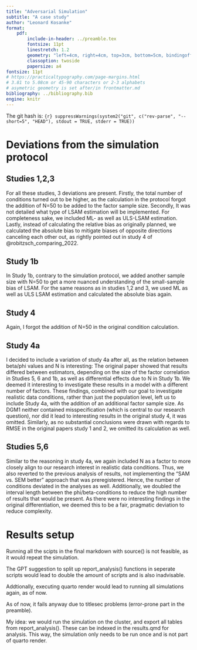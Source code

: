 ```yaml
---
title: "Adversarial Simulation"
subtitle: "A case study"
author: "Leonard Kosanke"
format:
    pdf:
        include-in-header: ../preamble.tex
        fontsize: 11pt
        linestretch: 1.2
        geometry: "left=4cm, right=4cm, top=3cm, bottom=5cm, bindingoffset=7mm"
        classoption: twoside
        papersize: a4
fontsize: 11pt
# https://practicaltypography.com/page-margins.html
# 3.81 to 5.08cm or 45-90 characters or 2-3 alphabets
# asymetric geometry is set after/in frontmatter.md
bibliography: ../bibliography.bib
engine: knitr
---
```


The git hash is: `{r} suppressWarnings(system2("git", c("rev-parse", "--short=5", "HEAD"), stdout = TRUE, stderr = TRUE))`

# Deviations from the simulation protocol

## Studies 1,2,3

For all these studies, 3 deviations are present.
Firstly, the total number of conditions turned out to be higher, as the calculation in the protocol forgot the addition of N=50 to be added to the factor sample size.
Secondly, It was not detailed what type of LSAM estimation will be implemented. For completeness sake, we included ML- as well as ULS-LSAM estimation.
Lastly, instead of calculating the relative bias as originally planned, we calculated the absolute bias to mitigate biases of opposite directions canceling each other out, as rightly pointed out in study 4 of @robitzsch_comparing_2022.

## Study 1b

In Study 1b, contrary to the simulation protocol, we added another sample size with N=50 to get a more nuanced understanding of the small-sample bias of LSAM. 
For the same reasons as in studies 1,2 and 3, we used ML as well as ULS LSAM estimation and calculated the absolute bias again.

## Study 4

Again, I forgot the addition of N=50 in the original condition calculation.

## Study 4a

I decided to include a variation of study 4a after all, as the relation between beta/phi values and N is interesting: 
The original paper showed that results differed between estimators, depending on the size of the factor correlation in Studies 5, 6 and 1b, as well as differential effects due to N in Study 1b.
We deemed it interesting to investigate these results in a model with a different number of factors.
These findings, combined with our goal to investigate realistic data conditions, rather than just the population level, left us to include Study 4a, with the addition of an additional factor sample size.
As DGM1 neither contained misspecification (which is central to our research question), nor did it lead to interesting results in the original study 4, it was omitted.
Similarly, as no substantial conclusions were drawn with regards to RMSE in the original papers study 1 and 2, we omitted its calculation as well.

## Studies 5,6

Similar to the reasoning in study 4a, we again included N as a factor to more closely align to our research interest in realistic data conditions. 
Thus, we also reverted to the previous analysis of results, not implementing the “SAM vs. SEM better” approach that was preregistered. 
Hence, the number of conditions deviated in the analyses as well.
Additionally, we doubled the interval length between the phi/beta-conditions to reduce the high number of results that would be present. As there were no interesting findings in the original differentiation, we deemed this to be a fair, pragmatic deviation to reduce complexity.

# Results setup

Running all the scipts in the final markdown with source() is not feasible, as it would repeat the simulation.

The GPT suggestion to split up report_analysis() functions in seperate scripts would lead to double the amount of scripts and is also inadvisable. 

Addtionally, executing quarto render would lead to running all simulations again, as of now.

As of now, it fails anyway due to titlesec problems (error-prone part in the preamble).

My idea: we would run the simulation on the cluster, and export all tables from report_analysis(). These can be indexed in the results.qmd for analysis. This way, the simulation only needs to be run once and is not part of quarto render.

